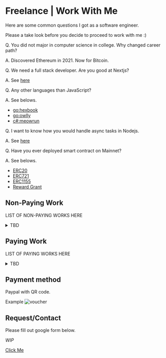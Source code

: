
# Freelance | Work With Me

Here are some common questions I got as a software engineer.

Please a take look before you decide to proceed to work with me :)

Q. You did not major in computer science in college. Why changed career path?

A. Discovered Ethereum in 2021. Now for Bitcoin.

Q. We need a full stack developer. Are you good at Nextjs?

A. See [here](https://github.com/developerasun/ricktcal-worldcup/tree/dev/dapp/src)

Q. Any other languages than JavaScript?

A. See belows.

- [go:hexbook](https://github.com/developerasun/hexbook)
- [go:owlly](https://github.com/developerasun/owlly)
- [c#:meowrun](https://github.com/developerasun/MeowRun/discussions/4)

Q. I want to know how you would handle async tasks in Nodejs.

A. See [here](https://github.com/developerasun/developerasun/blob/main/scheduling/src/cryptocurrency.ts)

Q. Have you ever deployed smart contract on Mainnet?

A. See belows.

- [ERC20](https://optimism.blockscout.com/token/0x52F7A03f16fDd984458D88a7e9cd74256b328a3b)
- [ERC721](https://optimism.blockscout.com/address/0xEE8e2B125F6eeD2da17dCE622B4caccE78d5578c)
- [ERC1155](https://optimism.blockscout.com/token/0x0Eea4043EB43143D2b2121c3cA7083161eAb67Df)
- [Reward Grant](https://optimism.blockscout.com/address/0x473B185e92ed5f4E5e2C8A00C7880ceD029A6EA9)

## Non-Paying Work

LIST OF NON-PAYING WORKS HERE

<details>
<summary style={{ cursor: 'pointer '}}>TBD</summary>

- Tester
- Side project

</details>

## Paying Work

LIST OF PAYING WORKS HERE

<details>
<summary style={{ cursor: 'pointer '}}>TBD</summary>

- Consulting
- Webinar
- Courses

</details>

## Payment method

Paypal with QR code.

<div style={{ width: "50%" }}>
  Example
  <img src={`${PUB_DIR_PATH}` + VOUCHER_CATALOGS["5"]} alt="voucher" />
</div>

## Request/Contact

Please fill out google form below.

_WIP_

[Click Me](https://forms.gle/SR4nZcuefWRJE15RA)
